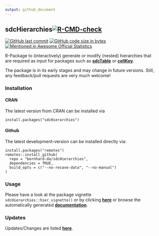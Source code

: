```yaml
---
output: github_document
---
```


## sdcHierarchies[![R-CMD-check](https://github.com/bernhard-da/sdcHierarchies/actions/workflows/R-CMD-check.yaml/badge.svg)](https://github.com/bernhard-da/sdcHierarchies/actions/workflows/R-CMD-check.yaml)
[![GitHub last commit](https://img.shields.io/github/last-commit/bernhard-da/sdcHierarchies.svg?logo=github)](https://github.com/bernhard-da/sdcHierarchies/commits/master)
[![GitHub code size in bytes](https://img.shields.io/github/languages/code-size/bernhard-da/sdcHierarchies.svg?logo=github)](https://github.com/bernhard-da/sdcHierarchies)
[![Mentioned in Awesome Official Statistics ](https://awesome.re/mentioned-badge.svg)](https://github.com/SNStatComp/awesome-official-statistics-software)

R-Package to (interactively) generate or modify (nested) hierarchies that are required as input for packages such as [**sdcTable**](https://CRAN.R-project.org/package=sdcTable) or [**cellKey**](https://github.com/sdcTools/cellKey).

The package is in its early stages and may change in future versions. Still, any feedback/pull requests are very much welcome!

### Installation

#### CRAN
The latest version from CRAN can be installed via

```
install.packages("sdcHierarchies")
```

#### Github
The latest development-version can be installed directly via:

```
install.packages("remotes")
remotes::install_github(
  repo = "bernhard-da/sdcHierarchies",
  dependencies = TRUE,
  build_opts = c("--no-resave-data", "--no-manual")
)
```

### Usage
Please have a look at the package vignette `sdcHierarchies::hier_vignette()` or by clicking [**here**](https://bernhard-da.github.io/sdcHierarchies/articles/usage.html) or browse the automatically generated [**documentation**](https://bernhard-da.github.io/sdcHierarchies/).

### Updates
Updates/Changes are listed [**here**](https://bernhard-da.github.io/sdcHierarchies/news/index.html).
